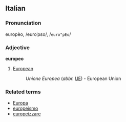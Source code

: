 ==Italian==
===Pronunciation===
europèo, /euroˈpɛo/, /<tt>euro"pEo</tt>/
===Adjective===
'''europeo'''

# [[European]]
#: ''Unione Europea'' (''abbr.'' [[UE]]) - European Union

===Related terms===
*[[Europa]]
*[[europeismo]]
*[[europeizzare]]